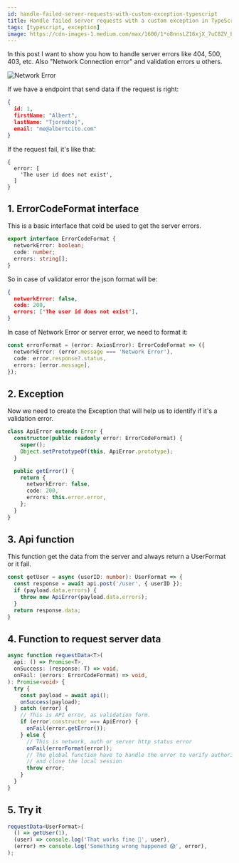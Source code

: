 ```yaml
---
id: handle-failed-server-requests-with-custom-exception-typescript
title: Handle failed server requests with a custom exception in TypeScript
tags: [typescript, exception]
image: https://cdn-images-1.medium.com/max/1600/1*o8nnsLZ16xjX_7uC8ZV_EA.png
---
```


In this post I want to show you how to handle server errors like 404, 500, 403, etc. Also "Network Connection error" and validation errors u others.

<Image
  src="/img/blog/network-error.png"
  alt="Network Error"
  title="Network Error"
/>

<!--truncate-->

If we have a endpoint that send data if the request is right: 

```json
{
  id: 1,
  firstName: "Albert",
  lastName: "Tjornehoj",
  email: "me@albertcito.com"
}
```
If the request fail, it's like that: 

```
{
  error: [
    'The user id does not exist',
  ]
}
```

## 1. ErrorCodeFormat interface

This is a basic interface that cold be used to get the server errors. 

```typescript
export interface ErrorCodeFormat {
  networkError: boolean;
  code: number;
  errors: string[];
}
```

So in case of validator error the json format will be:

```json
{
  networkError: false,
  code: 200,
  errors: ['The user id does not exist'],
}
```

In case of Network Error or server error, we need to format it: 

```typescript
const errorFormat = (error: AxiosError): ErrorCodeFormat => ({
  networkError: (error.message === 'Network Error'),
  code: error.response?.status,
  errors: [error.message],
});
```

## 2. Exception

Now we need to create the Exception that will help us to identify if it's a validation error.

```typescript
class ApiError extends Error {
  constructor(public readonly error: ErrorCodeFormat) {
    super();
    Object.setPrototypeOf(this, ApiError.prototype);
  }

  public getError() {
    return {
      networkError: false,
      code: 200,
      errors: this.error.error,
    };
  }
}
```

## 3. Api function

This function get the data from the server and always return a UserFormat or it fail.

```typescript
const getUser = async (userID: number): UserFormat => {
  const response = await api.post('/user', { userID });
  if (payload.data.errors) {
    throw new ApiError(payload.data.errors);
  }
  return response.data;
}
```

## 4. Function to request server data

```typescript
async function requestData<T>(
  api: () => Promise<T>,
  onSuccess: (response: T) => void,
  onFail: (errors: ErrorCodeFormat) => void,
): Promise<void> {
  try {
    const payload = await api();
    onSuccess(payload);
  } catch (error) {
    // This is API error, as validation form.
    if (error.constructor === ApiError) {
      onFail(error.getError());
    } else {
      // This is network, auth or server http status error
      onFail(errorFormat(error));
      // The global function have to handle the error to verify authorization (401)
      // and close the local session
      throw error;
    }
  }
}
```

## 5. Try it

```typescript
requestData<UserFormat>(
  () => getUser(1),
  (user) => console.log('That works fine 🎉', user),
  (error) => console.log('Something wrong happened 😱', error),
);
```
